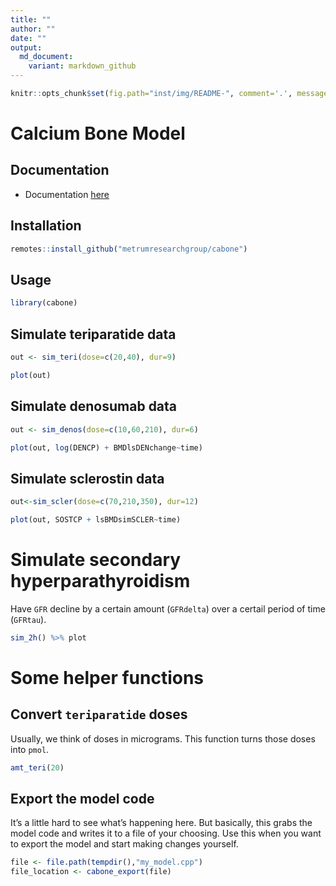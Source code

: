 ```yaml
---
title: ""
author: ""
date: ""
output: 
  md_document:
    variant: markdown_github
---
```


```r
knitr::opts_chunk$set(fig.path="inst/img/README-", comment='.', message=FALSE)
```


# Calcium Bone Model

## Documentation
- Documentation [here](vignettes/modeldoc.Rmd)

## Installation
```r
remotes::install_github("metrumresearchgroup/cabone")
```

## Usage
```r
library(cabone)
```


## Simulate teriparatide data

```r
out <- sim_teri(dose=c(20,40), dur=9)

plot(out)
```

## Simulate denosumab data

```r
out <- sim_denos(dose=c(10,60,210), dur=6)

plot(out, log(DENCP) + BMDlsDENchange~time)
```

## Simulate sclerostin data 
```r
out<-sim_scler(dose=c(70,210,350), dur=12)

plot(out, SOSTCP + lsBMDsimSCLER~time)

```



# Simulate secondary hyperparathyroidism

Have `GFR` decline by a certain amount (`GFRdelta`) over a 
certail period of time (`GFRtau`). 

```r
sim_2h() %>% plot
```


# Some helper functions

## Convert `teriparatide` doses

Usually, we think of doses in micrograms.  This function turns those
doses into `pmol`.

```r
amt_teri(20)
```

## Export the model code

It's a little hard to see what's happening here.  But basically, this grabs
the model code and writes it to a file of your choosing.  Use this when 
you want to export the model and start making changes yourself.

```r
file <- file.path(tempdir(),"my_model.cpp")
file_location <- cabone_export(file)


```


